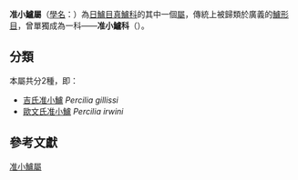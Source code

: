 {{Automatic Taxobox
| taxon = Percilia
| authority = [[Girard|Girard]], 1855
| subdivision = 
*[[吉氏准小鱸|吉氏准小鱸]] ''P. gillissi''
*[[歐文氏准小鱸|歐文氏准小鱸]] ''P. irwini''
}}
'''准小鱸屬'''（[[學名|學名]]：{{lang|la|''Percilia''}}）為[[日鱸目|日鱸目]][[真鱸科|真鱸科]]的其中一個[[屬|屬]]{{r|deepfin}}，傳統上被歸類於廣義的[[鱸形目|鱸形目]]，曾單獨成為一科——'''准小鱸科'''（{{lang|la|Perciliidae}}）{{r|FishBase}}。

==分類==
本屬共分2種，即：
*[[吉氏准小鱸|吉氏准小鱸]] ''Percilia gillissi''
*[[歐文氏准小鱸|歐文氏准小鱸]] ''Percilia irwini''

==參考文獻==
{{reflist|refs=
<ref name=deepfin>{{Betancur-R et al., 2017}}</ref>
<ref name=FishBase>{{FishBase genus|genus=Percilia|month=11|year=2020}}</ref>
}}
{{Taxonbar}}
[[Category:准小鱸屬|]]